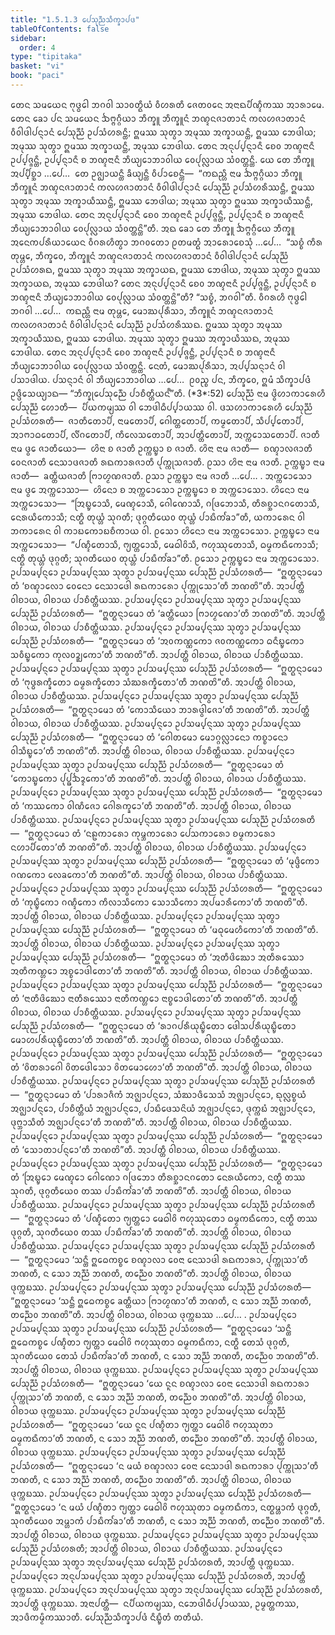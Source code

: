 ```yaml
---
title: "1.5.1.3 ᨸᩮᩈᩩᨬ᩠ᨬᩈᩥᨠ᩠ᨡᩣᨸᨴ"
tableOfContents: false
sidebar:
  order: 4
type: "tipitaka"
basket: "vi"
book: "paci"
---
```



<DynamicBreadcrumb />

<Division number="36" book="paci">

<Paragraph number="111" book="paci">
ᨲᩮᨶ ᩈᨾᨿᩮᨶ ᨻᩩᨴ᩠ᨵᩮᩤ ᨽᨣᩅᩤ ᩈᩣᩅᨲ᩠ᨳᩥᨿᩴ ᩅᩥᩉᩁᨲᩥ ᨩᩮᨲᩅᨶᩮ ᩋᨶᩣᨳᨸᩥᨱ᩠ᨯᩥᨠᩔ ᩋᩣᩁᩣᨾᩮ. ᨲᩮᨶ ᨡᩮᩣ ᨸᨶ ᩈᨾᨿᩮᨶ ᨨᨻ᩠ᨻᨣ᩠ᨣᩥᨿᩣ ᨽᩥᨠ᩠ᨡᩪ ᨽᩥᨠ᩠ᨡᩪᨶᩴ ᨽᨱ᩠ᨯᨶᨩᩣᨲᩣᨶᩴ ᨠᩃᩉᨩᩣᨲᩣᨶᩴ ᩅᩥᩅᩤᨴᩤᨸᨶ᩠ᨶᩣᨶᩴ ᨸᩮᩈᩩᨬ᩠ᨬᩴ ᩏᨸᩈᩴᩉᩁᨶ᩠ᨲᩥ; ᩍᨾᩔ ᩈᩩᨲ᩠ᩅᩣ ᩋᨾᩩᩔ ᩋᨠ᩠ᨡᩣᨿᨶ᩠ᨲᩥ, ᩍᨾᩔ ᨽᩮᨴᩤᨿ; ᩋᨾᩩᩔ ᩈᩩᨲ᩠ᩅᩣ ᩍᨾᩔ ᩋᨠ᩠ᨡᩣᨿᨶ᩠ᨲᩥ, ᩋᨾᩩᩔ ᨽᩮᨴᩤᨿ. ᨲᩮᨶ ᩋᨶᩩᨸ᩠ᨸᨶ᩠ᨶᩣᨶᩥ ᨧᩮᩅ ᨽᨱ᩠ᨯᨶᩣᨶᩥ ᩏᨸ᩠ᨸᨩ᩠ᨩᨶ᩠ᨲᩥ, ᩏᨸ᩠ᨸᨶ᩠ᨶᩣᨶᩥ ᨧ ᨽᨱ᩠ᨯᨶᩣᨶᩥ ᨽᩥᨿ᩠ᨿᩮᩣᨽᩣᩅᩤᨿ ᩅᩮᨸᩩᩃᩖᩣᨿ ᩈᩴᩅᨲ᩠ᨲᨶ᩠ᨲᩥ. ᨿᩮ ᨲᩮ ᨽᩥᨠ᩠ᨡᩪ ᩋᨸ᩠ᨸᩥᨧ᩠ᨨᩣ …ᨸᩮ…  ᨲᩮ ᩏᨩ᩠ᨫᩣᨿᨶ᩠ᨲᩥ ᨡᩥᨿ᩠ᨿᨶ᩠ᨲᩥ ᩅᩥᨸᩣᨧᩮᨶ᩠ᨲᩥ—  “ᨠᨳᨬ᩠ᩉᩥ ᨶᩣᨾ ᨨᨻ᩠ᨻᨣ᩠ᨣᩥᨿᩣ ᨽᩥᨠ᩠ᨡᩪ ᨽᩥᨠ᩠ᨡᩪᨶᩴ ᨽᨱ᩠ᨯᨶᨩᩣᨲᩣᨶᩴ ᨠᩃᩉᨩᩣᨲᩣᨶᩴ ᩅᩥᩅᩤᨴᩤᨸᨶ᩠ᨶᩣᨶᩴ ᨸᩮᩈᩩᨬ᩠ᨬᩴ ᩏᨸᩈᩴᩉᩁᩥᩔᨶ᩠ᨲᩥ, ᩍᨾᩔ ᩈᩩᨲ᩠ᩅᩣ ᩋᨾᩩᩔ ᩋᨠ᩠ᨡᩣᨿᩥᩔᨶ᩠ᨲᩥ, ᩍᨾᩔ ᨽᩮᨴᩤᨿ; ᩋᨾᩩᩔ ᩈᩩᨲ᩠ᩅᩣ ᩍᨾᩔ ᩋᨠ᩠ᨡᩣᨿᩥᩔᨶ᩠ᨲᩥ, ᩋᨾᩩᩔ ᨽᩮᨴᩤᨿ. ᨲᩮᨶ ᩋᨶᩩᨸ᩠ᨸᨶ᩠ᨶᩣᨶᩥ ᨧᩮᩅ ᨽᨱ᩠ᨯᨶᩣᨶᩥ ᩏᨸ᩠ᨸᨩ᩠ᨩᨶ᩠ᨲᩥ, ᩏᨸ᩠ᨸᨶ᩠ᨶᩣᨶᩥ ᨧ ᨽᨱ᩠ᨯᨶᩣᨶᩥ ᨽᩥᨿ᩠ᨿᩮᩣᨽᩣᩅᩤᨿ ᩅᩮᨸᩩᩃᩖᩣᨿ ᩈᩴᩅᨲ᩠ᨲᨶ᩠ᨲᩦ”ᨲᩥ.
</Paragraph>

<Paragraph number="112" book="paci">
ᩋᨳ ᨡᩮᩣ ᨲᩮ ᨽᩥᨠ᩠ᨡᩪ ᨨᨻ᩠ᨻᨣ᩠ᨣᩥᨿᩮ ᨽᩥᨠ᩠ᨡᩪ ᩋᨶᩮᨠᨸᩁᩥᨿᩣᨿᩮᨶ ᩅᩥᨣᩁᩉᩥᨲ᩠ᩅᩣ ᨽᨣᩅᨲᩮᩣ ᩑᨲᨾᨲ᩠ᨳᩴ ᩋᩣᩁᩮᩣᨧᩮᩈᩩᩴ …ᨸᩮ…  “ᩈᨧ᩠ᨧᩴ ᨠᩥᩁ ᨲᩩᨾ᩠ᩉᩮ, ᨽᩥᨠ᩠ᨡᩅᩮ, ᨽᩥᨠ᩠ᨡᩪᨶᩴ ᨽᨱ᩠ᨯᨶᨩᩣᨲᩣᨶᩴ ᨠᩃᩉᨩᩣᨲᩣᨶᩴ ᩅᩥᩅᩤᨴᩤᨸᨶ᩠ᨶᩣᨶᩴ ᨸᩮᩈᩩᨬ᩠ᨬᩴ ᩏᨸᩈᩴᩉᩁᨳ, ᩍᨾᩔ ᩈᩩᨲ᩠ᩅᩣ ᩋᨾᩩᩔ ᩋᨠ᩠ᨡᩣᨿᨳ, ᩍᨾᩔ ᨽᩮᨴᩤᨿ, ᩋᨾᩩᩔ ᩈᩩᨲ᩠ᩅᩣ ᩍᨾᩔ ᩋᨠ᩠ᨡᩣᨿᨳ, ᩋᨾᩩᩔ ᨽᩮᨴᩤᨿ? ᨲᩮᨶ ᩋᨶᩩᨸ᩠ᨸᨶ᩠ᨶᩣᨶᩥ ᨧᩮᩅ ᨽᨱ᩠ᨯᨶᩣᨶᩥ ᩏᨸ᩠ᨸᨩ᩠ᨩᨶ᩠ᨲᩥ, ᩏᨸ᩠ᨸᨶ᩠ᨶᩣᨶᩥ ᨧ ᨽᨱ᩠ᨯᨶᩣᨶᩥ ᨽᩥᨿ᩠ᨿᩮᩣᨽᩣᩅᩤᨿ ᩅᩮᨸᩩᩃᩖᩣᨿ ᩈᩴᩅᨲ᩠ᨲᨶ᩠ᨲᩦ”ᨲᩥ? “ᩈᨧ᩠ᨧᩴ, ᨽᨣᩅᩤ”ᨲᩥ. ᩅᩥᨣᩁᩉᩥ ᨻᩩᨴ᩠ᨵᩮᩤ ᨽᨣᩅᩤ …ᨸᩮ…  ᨠᨳᨬ᩠ᩉᩥ ᨶᩣᨾ ᨲᩩᨾ᩠ᩉᩮ, ᨾᩮᩣᨥᨸᩩᩁᩥᩈᩣ, ᨽᩥᨠ᩠ᨡᩪᨶᩴ ᨽᨱ᩠ᨯᨶᨩᩣᨲᩣᨶᩴ ᨠᩃᩉᨩᩣᨲᩣᨶᩴ ᩅᩥᩅᩤᨴᩤᨸᨶ᩠ᨶᩣᨶᩴ ᨸᩮᩈᩩᨬ᩠ᨬᩴ ᩏᨸᩈᩴᩉᩁᩥᩔᨳ. ᩍᨾᩔ ᩈᩩᨲ᩠ᩅᩣ ᩋᨾᩩᩔ ᩋᨠ᩠ᨡᩣᨿᩥᩔᨳ, ᩍᨾᩔ ᨽᩮᨴᩤᨿ. ᩋᨾᩩᩔ ᩈᩩᨲ᩠ᩅᩣ ᩍᨾᩔ ᩋᨠ᩠ᨡᩣᨿᩥᩔᨳ, ᩋᨾᩩᩔ ᨽᩮᨴᩤᨿ. ᨲᩮᨶ ᩋᨶᩩᨸ᩠ᨸᨶ᩠ᨶᩣᨶᩥ ᨧᩮᩅ ᨽᨱ᩠ᨯᨶᩣᨶᩥ ᩏᨸ᩠ᨸᨩ᩠ᨩᨶ᩠ᨲᩥ, ᩏᨸ᩠ᨸᨶ᩠ᨶᩣᨶᩥ ᨧ ᨽᨱ᩠ᨯᨶᩣᨶᩥ ᨽᩥᨿ᩠ᨿᩮᩣᨽᩣᩅᩤᨿ ᩅᩮᨸᩩᩃᩖᩣᨿ ᩈᩴᩅᨲ᩠ᨲᨶ᩠ᨲᩥ. ᨶᩮᨲᩴ, ᨾᩮᩣᨥᨸᩩᩁᩥᩈᩣ, ᩋᨸ᩠ᨸᩈᨶ᩠ᨶᩣᨶᩴ ᩅᩤ ᨸᩈᩣᨴᩤᨿ. ᨸᩈᨶ᩠ᨶᩣᨶᩴ ᩅᩤ ᨽᩥᨿ᩠ᨿᩮᩣᨽᩣᩅᩤᨿ …ᨸᩮ…  ᩑᩅᨬ᩠ᨧ ᨸᨶ, ᨽᩥᨠ᩠ᨡᩅᩮ, ᩍᨾᩴ ᩈᩥᨠ᩠ᨡᩣᨸᨴᩴ ᩏᨴ᩠ᨴᩥᩈᩮᨿ᩠ᨿᩣᨳ—
</Paragraph>

</Division>
<Division number="37" book="paci">

<Paragraph number="113" book="paci">
<Emphasis>“ᨽᩥᨠ᩠ᨡᩩᨸᩮᩈᩩᨬ᩠ᨬᩮ ᨸᩣᨧᩥᨲ᩠ᨲᩥᨿᨶ᩺”</Emphasis>ᨲᩥ. (*3*:<Emphasis>52</Emphasis>)
</Paragraph>

</Division>
<Division number="38" book="paci">

<Paragraph number="114" book="paci">
<Emphasis>ᨸᩮᩈᩩᨬ᩠ᨬᩴ</Emphasis> ᨶᩣᨾ ᨴ᩠ᩅᩦᩉᩣᨠᩣᩁᩮᩉᩥ ᨸᩮᩈᩩᨬ᩠ᨬᩴ ᩉᩮᩣᨲᩥ—  ᨸᩥᨿᨠᨾ᩠ᨿᩔ ᩅᩤ ᨽᩮᨴᩤᨵᩥᨸ᩠ᨸᩣᨿᩔ ᩅᩤ. ᨴᩈᩉᩣᨠᩣᩁᩮᩉᩥ ᨸᩮᩈᩩᨬ᩠ᨬᩴ ᩏᨸᩈᩴᩉᩁᨲᩥ—  ᨩᩣᨲᩥᨲᩮᩣᨸᩥ, ᨶᩣᨾᨲᩮᩣᨸᩥ, ᨣᩮᩤᨲ᩠ᨲᨲᩮᩣᨸᩥ, ᨠᨾ᩠ᨾᨲᩮᩣᨸᩥ, ᩈᩥᨸ᩠ᨸᨲᩮᩣᨸᩥ, ᩋᩣᨻᩣᨵᨲᩮᩣᨸᩥ, ᩃᩥᩘᨣᨲᩮᩣᨸᩥ, ᨠᩥᩃᩮᩈᨲᩮᩣᨸᩥ, ᩋᩣᨸᨲ᩠ᨲᩥᨲᩮᩣᨸᩥ, ᩋᨠ᩠ᨠᩮᩣᩈᨲᩮᩣᨸᩥ.
</Paragraph>

<Paragraph number="115" book="paci">
<Emphasis>ᨩᩣᨲᩥ</Emphasis> ᨶᩣᨾ ᨴ᩠ᩅᩮ ᨩᩣᨲᩥᨿᩮᩣ—  ᩉᩦᨶᩣ ᨧ ᨩᩣᨲᩥ ᩏᨠ᩠ᨠᨭ᩠ᨮᩣ ᨧ ᨩᩣᨲᩥ. <Emphasis>ᩉᩦᨶᩣ</Emphasis> ᨶᩣᨾ ᨩᩣᨲᩥ—  ᨧᨱ᩠ᨯᩣᩃᨩᩣᨲᩥ ᩅᩮᨶᨩᩣᨲᩥ ᨶᩮᩈᩣᨴᨩᩣᨲᩥ ᩁᨳᨠᩣᩁᨩᩣᨲᩥ ᨸᩩᨠ᩠ᨠᩩᩈᨩᩣᨲᩥ. ᩑᩈᩣ ᩉᩦᨶᩣ ᨶᩣᨾ ᨩᩣᨲᩥ. <Emphasis>ᩏᨠ᩠ᨠᨭ᩠ᨮᩣ</Emphasis> ᨶᩣᨾ ᨩᩣᨲᩥ—  ᨡᨲ᩠ᨲᩥᨿᨩᩣᨲᩥ ᨻᩕᩣᩉ᩠ᨾᨱᨩᩣᨲᩥ. ᩑᩈᩣ ᩏᨠ᩠ᨠᨭ᩠ᨮᩣ ᨶᩣᨾ ᨩᩣᨲᩥ …ᨸᩮ… .
</Paragraph>

<Paragraph number="116" book="paci">
<Emphasis>ᩋᨠ᩠ᨠᩮᩣᩈᩮᩣ</Emphasis> ᨶᩣᨾ ᨴ᩠ᩅᩮ ᩋᨠ᩠ᨠᩮᩣᩈᩣ—  ᩉᩦᨶᩮᩣ ᨧ ᩋᨠ᩠ᨠᩮᩣᩈᩮᩣ ᩏᨠ᩠ᨠᨭ᩠ᨮᩮᩣ ᨧ ᩋᨠ᩠ᨠᩮᩣᩈᩮᩣ. <Emphasis>ᩉᩦᨶᩮᩣ</Emphasis> ᨶᩣᨾ ᩋᨠ᩠ᨠᩮᩣᩈᩮᩣ—  “ᩒᨭ᩠ᨮᩮᩣᩈᩥ, ᨾᩮᨱ᩠ᨯᩮᩣᩈᩥ, ᨣᩮᩤᨱᩮᩣᩈᩥ, ᨣᨴᩕᨽᩮᩣᩈᩥ, ᨲᩥᩁᨧ᩠ᨨᩣᨶᨣᨲᩮᩣᩈᩥ, ᨶᩮᩁᨿᩥᨠᩮᩣᩈᩥ; ᨶᨲ᩠ᨳᩥ ᨲᩩᨿ᩠ᩉᩴ ᩈᩩᨣᨲᩥ; ᨴᩩᨣ᩠ᨣᨲᩥᨿᩮᩅ ᨲᩩᨿ᩠ᩉᩴ ᨸᩣᨭᩥᨠᩘᨡᩣ”ᨲᩥ, ᨿᨠᩣᩁᩮᨶ ᩅᩤ ᨽᨠᩣᩁᩮᨶ ᩅᩤ ᨠᩣᨭᨠᩮᩣᨭᨧᩥᨠᩣᨿ ᩅᩤ. ᩑᩈᩮᩣ ᩉᩦᨶᩮᩣ ᨶᩣᨾ ᩋᨠ᩠ᨠᩮᩣᩈᩮᩣ. <Emphasis>ᩏᨠ᩠ᨠᨭ᩠ᨮᩮᩣ</Emphasis> ᨶᩣᨾ ᩋᨠ᩠ᨠᩮᩣᩈᩮᩣ—  “ᨸᨱ᩠ᨯᩥᨲᩮᩣᩈᩥ, ᨻ᩠ᨿᨲ᩠ᨲᩮᩣᩈᩥ, ᨾᩮᨵᩤᩅᩦᩈᩥ, ᨻᩉᩩᩔᩩᨲᩮᩣᩈᩥ, ᨵᨾ᩠ᨾᨠᨳᩥᨠᩮᩣᩈᩥ; ᨶᨲ᩠ᨳᩥ ᨲᩩᨿ᩠ᩉᩴ ᨴᩩᨣ᩠ᨣᨲᩥ; ᩈᩩᨣᨲᩥᨿᩮᩅ ᨲᩩᨿ᩠ᩉᩴ ᨸᩣᨭᩥᨠᩘᨡᩣ”ᨲᩥ. ᩑᩈᩮᩣ ᩏᨠ᩠ᨠᨭ᩠ᨮᩮᩣ ᨶᩣᨾ ᩋᨠ᩠ᨠᩮᩣᩈᩮᩣ.
</Paragraph>

</Division>
<Division number="39" book="paci">

<Paragraph number="117" book="paci">
ᩏᨸᩈᨾ᩠ᨸᨶ᩠ᨶᩮᩣ ᩏᨸᩈᨾ᩠ᨸᨶ᩠ᨶᩔ ᩈᩩᨲ᩠ᩅᩣ ᩏᨸᩈᨾ᩠ᨸᨶ᩠ᨶᩔ ᨸᩮᩈᩩᨬ᩠ᨬᩴ ᩏᨸᩈᩴᩉᩁᨲᩥ—  “ᩍᨲ᩠ᨳᨶ᩠ᨶᩣᨾᩮᩣ ᨲᩴ ‘ᨧᨱ᩠ᨯᩣᩃᩮᩣ ᩅᩮᨶᩮᩣ ᨶᩮᩈᩣᨴᩮᩤ ᩁᨳᨠᩣᩁᩮᩣ ᨸᩩᨠ᩠ᨠᩩᩈᩮᩣ’ᨲᩥ ᨽᨱᨲᩦ”ᨲᩥ. ᩋᩣᨸᨲ᩠ᨲᩥ ᩅᩤᨧᩣᨿ, ᩅᩤᨧᩣᨿ ᨸᩣᨧᩥᨲ᩠ᨲᩥᨿᩔ.
</Paragraph>

<Paragraph number="118" book="paci">
ᩏᨸᩈᨾ᩠ᨸᨶ᩠ᨶᩮᩣ ᩏᨸᩈᨾ᩠ᨸᨶ᩠ᨶᩔ ᩈᩩᨲ᩠ᩅᩣ ᩏᨸᩈᨾ᩠ᨸᨶ᩠ᨶᩔ ᨸᩮᩈᩩᨬ᩠ᨬᩴ ᩏᨸᩈᩴᩉᩁᨲᩥ—  “ᩍᨲ᩠ᨳᨶ᩠ᨶᩣᨾᩮᩣ ᨲᩴ ‘ᨡᨲ᩠ᨲᩥᨿᩮᩣ ᨻᩕᩣᩉ᩠ᨾᨱᩮᩣ’ᨲᩥ ᨽᨱᨲᩦ”ᨲᩥ. ᩋᩣᨸᨲ᩠ᨲᩥ ᩅᩤᨧᩣᨿ, ᩅᩤᨧᩣᨿ ᨸᩣᨧᩥᨲ᩠ᨲᩥᨿᩔ.
</Paragraph>

<Paragraph number="119" book="paci">
ᩏᨸᩈᨾ᩠ᨸᨶ᩠ᨶᩮᩣ ᩏᨸᩈᨾ᩠ᨸᨶ᩠ᨶᩔ ᩈᩩᨲ᩠ᩅᩣ ᩏᨸᩈᨾ᩠ᨸᨶ᩠ᨶᩔ ᨸᩮᩈᩩᨬ᩠ᨬᩴ ᩏᨸᩈᩴᩉᩁᨲᩥ—  “ᩍᨲ᩠ᨳᨶ᩠ᨶᩣᨾᩮᩣ ᨲᩴ ‘ᩋᩅᨠᨱ᩠ᨱᨠᩮᩣ ᨩᩅᨠᨱ᩠ᨱᨠᩮᩣ ᨵᨶᩥᨭ᩠ᨮᨠᩮᩣ ᩈᩅᩥᨭ᩠ᨮᨠᩮᩣ ᨠᩩᩃᩅᨯ᩠ᨰᨠᩮᩣ’ᨲᩥ ᨽᨱᨲᩦ”ᨲᩥ. ᩋᩣᨸᨲ᩠ᨲᩥ ᩅᩤᨧᩣᨿ, ᩅᩤᨧᩣᨿ ᨸᩣᨧᩥᨲ᩠ᨲᩥᨿᩔ.
</Paragraph>

<Paragraph number="120" book="paci">
ᩏᨸᩈᨾ᩠ᨸᨶ᩠ᨶᩮᩣ ᩏᨸᩈᨾ᩠ᨸᨶ᩠ᨶᩔ ᩈᩩᨲ᩠ᩅᩣ ᩏᨸᩈᨾ᩠ᨸᨶ᩠ᨶᩔ ᨸᩮᩈᩩᨬ᩠ᨬᩴ ᩏᨸᩈᩴᩉᩁᨲᩥ—  “ᩍᨲ᩠ᨳᨶ᩠ᨶᩣᨾᩮᩣ ᨲᩴ ‘ᨻᩩᨴ᩠ᨵᩁᨠ᩠ᨡᩥᨲᩮᩣ ᨵᨾ᩠ᨾᩁᨠ᩠ᨡᩥᨲᩮᩣ ᩈᩴᨥᩁᨠ᩠ᨡᩥᨲᩮᩣ’ᨲᩥ ᨽᨱᨲᩦ”ᨲᩥ. ᩋᩣᨸᨲ᩠ᨲᩥ ᩅᩤᨧᩣᨿ, ᩅᩤᨧᩣᨿ ᨸᩣᨧᩥᨲ᩠ᨲᩥᨿᩔ.
</Paragraph>

<Paragraph number="121" book="paci">
ᩏᨸᩈᨾ᩠ᨸᨶ᩠ᨶᩮᩣ ᩏᨸᩈᨾ᩠ᨸᨶ᩠ᨶᩔ ᩈᩩᨲ᩠ᩅᩣ ᩏᨸᩈᨾ᩠ᨸᨶ᩠ᨶᩔ ᨸᩮᩈᩩᨬ᩠ᨬᩴ ᩏᨸᩈᩴᩉᩁᨲᩥ—  “ᩍᨲ᩠ᨳᨶ᩠ᨶᩣᨾᩮᩣ ᨲᩴ ‘ᨠᩮᩣᩈᩥᨿᩮᩣ ᨽᩣᩁᨴ᩠ᩅᩤᨩᩮᩣ’ᨲᩥ ᨽᨱᨲᩦ”ᨲᩥ. ᩋᩣᨸᨲ᩠ᨲᩥ ᩅᩤᨧᩣᨿ, ᩅᩤᨧᩣᨿ ᨸᩣᨧᩥᨲ᩠ᨲᩥᨿᩔ.
</Paragraph>

<Paragraph number="122" book="paci">
ᩏᨸᩈᨾ᩠ᨸᨶ᩠ᨶᩮᩣ ᩏᨸᩈᨾ᩠ᨸᨶ᩠ᨶᩔ ᩈᩩᨲ᩠ᩅᩣ ᩏᨸᩈᨾ᩠ᨸᨶ᩠ᨶᩔ ᨸᩮᩈᩩᨬ᩠ᨬᩴ ᩏᨸᩈᩴᩉᩁᨲᩥ—  “ᩍᨲ᩠ᨳᨶ᩠ᨶᩣᨾᩮᩣ ᨲᩴ ‘ᨣᩮᩤᨲᨾᩮᩣ ᨾᩮᩣᨣ᩠ᨣᩃᩖᩣᨶᩮᩣ ᨠᨧ᩠ᨧᩣᨶᩮᩣ ᩅᩤᩈᩥᨭ᩠ᨮᩮᩣ’ᨲᩥ ᨽᨱᨲᩦ”ᨲᩥ. ᩋᩣᨸᨲ᩠ᨲᩥ ᩅᩤᨧᩣᨿ, ᩅᩤᨧᩣᨿ ᨸᩣᨧᩥᨲ᩠ᨲᩥᨿᩔ.
</Paragraph>

<Paragraph number="123" book="paci">
ᩏᨸᩈᨾ᩠ᨸᨶ᩠ᨶᩮᩣ ᩏᨸᩈᨾ᩠ᨸᨶ᩠ᨶᩔ ᩈᩩᨲ᩠ᩅᩣ ᩏᨸᩈᨾ᩠ᨸᨶ᩠ᨶᩔ ᨸᩮᩈᩩᨬ᩠ᨬᩴ ᩏᨸᩈᩴᩉᩁᨲᩥ—  “ᩍᨲ᩠ᨳᨶ᩠ᨶᩣᨾᩮᩣ ᨲᩴ ‘ᨠᩮᩣᨭ᩠ᨮᨠᩮᩣ ᨸᩩᨸ᩠ᨹᨨᨯ᩠ᨯᨠᩮᩣ’ᨲᩥ ᨽᨱᨲᩦ”ᨲᩥ. ᩋᩣᨸᨲ᩠ᨲᩥ ᩅᩤᨧᩣᨿ, ᩅᩤᨧᩣᨿ ᨸᩣᨧᩥᨲ᩠ᨲᩥᨿᩔ.
</Paragraph>

<Paragraph number="124" book="paci">
ᩏᨸᩈᨾ᩠ᨸᨶ᩠ᨶᩮᩣ ᩏᨸᩈᨾ᩠ᨸᨶ᩠ᨶᩔ ᩈᩩᨲ᩠ᩅᩣ ᩏᨸᩈᨾ᩠ᨸᨶ᩠ᨶᩔ ᨸᩮᩈᩩᨬ᩠ᨬᩴ ᩏᨸᩈᩴᩉᩁᨲᩥ—  “ᩍᨲ᩠ᨳᨶ᩠ᨶᩣᨾᩮᩣ ᨲᩴ ‘ᨠᩔᨠᩮᩣ ᩅᩤᨱᩥᨩᩮᩣ ᨣᩮᩤᩁᨠ᩠ᨡᩮᩣ’ᨲᩥ ᨽᨱᨲᩦ”ᨲᩥ. ᩋᩣᨸᨲ᩠ᨲᩥ ᩅᩤᨧᩣᨿ, ᩅᩤᨧᩣᨿ ᨸᩣᨧᩥᨲ᩠ᨲᩥᨿᩔ.
</Paragraph>

<Paragraph number="125" book="paci">
ᩏᨸᩈᨾ᩠ᨸᨶ᩠ᨶᩮᩣ ᩏᨸᩈᨾ᩠ᨸᨶ᩠ᨶᩔ ᩈᩩᨲ᩠ᩅᩣ ᩏᨸᩈᨾ᩠ᨸᨶ᩠ᨶᩔ ᨸᩮᩈᩩᨬ᩠ᨬᩴ ᩏᨸᩈᩴᩉᩁᨲᩥ—  “ᩍᨲ᩠ᨳᨶ᩠ᨶᩣᨾᩮᩣ ᨲᩴ ‘ᨶᩊᨠᩣᩁᩮᩣ ᨠᩩᨾ᩠ᨽᨠᩣᩁᩮᩣ ᨸᩮᩈᨠᩣᩁᩮᩣ ᨧᨾ᩠ᨾᨠᩣᩁᩮᩣ ᨶᩉᩣᨸᩥᨲᩮᩣ’ᨲᩥ ᨽᨱᨲᩦ”ᨲᩥ. ᩋᩣᨸᨲ᩠ᨲᩥ ᩅᩤᨧᩣᨿ, ᩅᩤᨧᩣᨿ ᨸᩣᨧᩥᨲ᩠ᨲᩥᨿᩔ.
</Paragraph>

<Paragraph number="126" book="paci">
ᩏᨸᩈᨾ᩠ᨸᨶ᩠ᨶᩮᩣ ᩏᨸᩈᨾ᩠ᨸᨶ᩠ᨶᩔ ᩈᩩᨲ᩠ᩅᩣ ᩏᨸᩈᨾ᩠ᨸᨶ᩠ᨶᩔ ᨸᩮᩈᩩᨬ᩠ᨬᩴ ᩏᨸᩈᩴᩉᩁᨲᩥ—  “ᩍᨲ᩠ᨳᨶ᩠ᨶᩣᨾᩮᩣ ᨲᩴ ‘ᨾᩩᨴ᩠ᨴᩥᨠᩮᩣ ᨣᨱᨠᩮᩣ ᩃᩮᨡᨠᩮᩣ’ᨲᩥ ᨽᨱᨲᩦ”ᨲᩥ. ᩋᩣᨸᨲ᩠ᨲᩥ ᩅᩤᨧᩣᨿ, ᩅᩤᨧᩣᨿ ᨸᩣᨧᩥᨲ᩠ᨲᩥᨿᩔ.
</Paragraph>

</Division>
<Division number="40" book="paci">

<Paragraph number="127" book="paci">
ᩏᨸᩈᨾ᩠ᨸᨶ᩠ᨶᩮᩣ ᩏᨸᩈᨾ᩠ᨸᨶ᩠ᨶᩔ ᩈᩩᨲ᩠ᩅᩣ ᩏᨸᩈᨾ᩠ᨸᨶ᩠ᨶᩔ ᨸᩮᩈᩩᨬ᩠ᨬᩴ ᩏᨸᩈᩴᩉᩁᨲᩥ—  “ᩍᨲ᩠ᨳᨶ᩠ᨶᩣᨾᩮᩣ ᨲᩴ ‘ᨠᩩᨭ᩠ᨮᩥᨠᩮᩣ ᨣᨱ᩠ᨯᩥᨠᩮᩣ ᨠᩥᩃᩣᩈᩥᨠᩮᩣ ᩈᩮᩣᩈᩥᨠᩮᩣ ᩋᨸᨾᩣᩁᩥᨠᩮᩣ’ᨲᩥ ᨽᨱᨲᩦ”ᨲᩥ. ᩋᩣᨸᨲ᩠ᨲᩥ ᩅᩤᨧᩣᨿ, ᩅᩤᨧᩣᨿ ᨸᩣᨧᩥᨲ᩠ᨲᩥᨿᩔ.
</Paragraph>

<Paragraph number="128" book="paci">
ᩏᨸᩈᨾ᩠ᨸᨶ᩠ᨶᩮᩣ ᩏᨸᩈᨾ᩠ᨸᨶ᩠ᨶᩔ ᩈᩩᨲ᩠ᩅᩣ ᩏᨸᩈᨾ᩠ᨸᨶ᩠ᨶᩔ ᨸᩮᩈᩩᨬ᩠ᨬᩴ ᩏᨸᩈᩴᩉᩁᨲᩥ—  “ᩍᨲ᩠ᨳᨶ᩠ᨶᩣᨾᩮᩣ ᨲᩴ ‘ᨾᨵᩩᨾᩮᩉᩥᨠᩮᩣ’ᨲᩥ ᨽᨱᨲᩦ”ᨲᩥ. ᩋᩣᨸᨲ᩠ᨲᩥ ᩅᩤᨧᩣᨿ, ᩅᩤᨧᩣᨿ ᨸᩣᨧᩥᨲ᩠ᨲᩥᨿᩔ.
</Paragraph>

<Paragraph number="129" book="paci">
ᩏᨸᩈᨾ᩠ᨸᨶ᩠ᨶᩮᩣ ᩏᨸᩈᨾ᩠ᨸᨶ᩠ᨶᩔ ᩈᩩᨲ᩠ᩅᩣ ᩏᨸᩈᨾ᩠ᨸᨶ᩠ᨶᩔ ᨸᩮᩈᩩᨬ᩠ᨬᩴ ᩏᨸᩈᩴᩉᩁᨲᩥ—  “ᩍᨲ᩠ᨳᨶ᩠ᨶᩣᨾᩮᩣ ᨲᩴ ‘ᩋᨲᩥᨴᩦᨥᩮᩣ ᩋᨲᩥᩁᩔᩮᩣ ᩋᨲᩥᨠᨱ᩠ᩉᩮᩣ ᩋᨧ᩠ᨧᩮᩣᨴᩤᨲᩮᩣ’ᨲᩥ ᨽᨱᨲᩦ”ᨲᩥ. ᩋᩣᨸᨲ᩠ᨲᩥ ᩅᩤᨧᩣᨿ, ᩅᩤᨧᩣᨿ ᨸᩣᨧᩥᨲ᩠ᨲᩥᨿᩔ.
</Paragraph>

<Paragraph number="130" book="paci">
ᩏᨸᩈᨾ᩠ᨸᨶ᩠ᨶᩮᩣ ᩏᨸᩈᨾ᩠ᨸᨶ᩠ᨶᩔ ᩈᩩᨲ᩠ᩅᩣ ᩏᨸᩈᨾ᩠ᨸᨶ᩠ᨶᩔ ᨸᩮᩈᩩᨬ᩠ᨬᩴ ᩏᨸᩈᩴᩉᩁᨲᩥ—  “ᩍᨲ᩠ᨳᨶ᩠ᨶᩣᨾᩮᩣ ᨲᩴ ‘ᨶᩣᨲᩥᨴᩦᨥᩮᩣ ᨶᩣᨲᩥᩁᩔᩮᩣ ᨶᩣᨲᩥᨠᨱ᩠ᩉᩮᩣ ᨶᩣᨧ᩠ᨧᩮᩣᨴᩤᨲᩮᩣ’ᨲᩥ ᨽᨱᨲᩦ”ᨲᩥ. ᩋᩣᨸᨲ᩠ᨲᩥ ᩅᩤᨧᩣᨿ, ᩅᩤᨧᩣᨿ ᨸᩣᨧᩥᨲ᩠ᨲᩥᨿᩔ.
</Paragraph>

<Paragraph number="131" book="paci">
ᩏᨸᩈᨾ᩠ᨸᨶ᩠ᨶᩮᩣ ᩏᨸᩈᨾ᩠ᨸᨶ᩠ᨶᩔ ᩈᩩᨲ᩠ᩅᩣ ᩏᨸᩈᨾ᩠ᨸᨶ᩠ᨶᩔ ᨸᩮᩈᩩᨬ᩠ᨬᩴ ᩏᨸᩈᩴᩉᩁᨲᩥ—  “ᩍᨲ᩠ᨳᨶ᩠ᨶᩣᨾᩮᩣ ᨲᩴ ‘ᩁᩣᨣᨸᩁᩥᨿᩩᨭ᩠ᨮᩥᨲᩮᩣ ᨴᩮᩤᩈᨸᩁᩥᨿᩩᨭ᩠ᨮᩥᨲᩮᩣ ᨾᩮᩣᩉᨸᩁᩥᨿᩩᨭ᩠ᨮᩥᨲᩮᩣ’ᨲᩥ ᨽᨱᨲᩦ”ᨲᩥ. ᩋᩣᨸᨲ᩠ᨲᩥ ᩅᩤᨧᩣᨿ, ᩅᩤᨧᩣᨿ ᨸᩣᨧᩥᨲ᩠ᨲᩥᨿᩔ.
</Paragraph>

<Paragraph number="132" book="paci">
ᩏᨸᩈᨾ᩠ᨸᨶ᩠ᨶᩮᩣ ᩏᨸᩈᨾ᩠ᨸᨶ᩠ᨶᩔ ᩈᩩᨲ᩠ᩅᩣ ᩏᨸᩈᨾ᩠ᨸᨶ᩠ᨶᩔ ᨸᩮᩈᩩᨬ᩠ᨬᩴ ᩏᨸᩈᩴᩉᩁᨲᩥ—  “ᩍᨲ᩠ᨳᨶ᩠ᨶᩣᨾᩮᩣ ᨲᩴ ‘ᩅᩦᨲᩁᩣᨣᩮᩤ ᩅᩦᨲᨴᩮᩤᩈᩮᩣ ᩅᩦᨲᨾᩮᩣᩉᩮᩣ’ᨲᩥ ᨽᨱᨲᩦ”ᨲᩥ. ᩋᩣᨸᨲ᩠ᨲᩥ ᩅᩤᨧᩣᨿ, ᩅᩤᨧᩣᨿ ᨸᩣᨧᩥᨲ᩠ᨲᩥᨿᩔ.
</Paragraph>

<Paragraph number="133" book="paci">
ᩏᨸᩈᨾ᩠ᨸᨶ᩠ᨶᩮᩣ ᩏᨸᩈᨾ᩠ᨸᨶ᩠ᨶᩔ ᩈᩩᨲ᩠ᩅᩣ ᩏᨸᩈᨾ᩠ᨸᨶ᩠ᨶᩔ ᨸᩮᩈᩩᨬ᩠ᨬᩴ ᩏᨸᩈᩴᩉᩁᨲᩥ—  “ᩍᨲ᩠ᨳᨶ᩠ᨶᩣᨾᩮᩣ ᨲᩴ ‘ᨸᩣᩁᩣᨩᩥᨠᩴ ᩋᨩ᩠ᨫᩣᨸᨶ᩠ᨶᩮᩣ, ᩈᩴᨥᩣᨴᩥᩈᩮᩈᩴ ᩋᨩ᩠ᨫᩣᨸᨶ᩠ᨶᩮᩣ, ᨳᩩᩃᩖᨧ᩠ᨧᨿᩴ ᩋᨩ᩠ᨫᩣᨸᨶ᩠ᨶᩮᩣ, ᨸᩣᨧᩥᨲ᩠ᨲᩥᨿᩴ ᩋᨩ᩠ᨫᩣᨸᨶ᩠ᨶᩮᩣ, ᨸᩣᨭᩥᨴᩮᩈᨶᩦᨿᩴ ᩋᨩ᩠ᨫᩣᨸᨶ᩠ᨶᩮᩣ, ᨴᩩᨠ᩠ᨠᨭᩴ ᩋᨩ᩠ᨫᩣᨸᨶ᩠ᨶᩮᩣ, ᨴᩩᨻ᩠ᨽᩣᩈᩥᨲᩴ ᩋᨩ᩠ᨫᩣᨸᨶ᩠ᨶᩮᩣ’ᨲᩥ ᨽᨱᨲᩦ”ᨲᩥ. ᩋᩣᨸᨲ᩠ᨲᩥ ᩅᩤᨧᩣᨿ, ᩅᩤᨧᩣᨿ ᨸᩣᨧᩥᨲ᩠ᨲᩥᨿᩔ.
</Paragraph>

<Paragraph number="134" book="paci">
ᩏᨸᩈᨾ᩠ᨸᨶ᩠ᨶᩮᩣ ᩏᨸᩈᨾ᩠ᨸᨶ᩠ᨶᩔ ᩈᩩᨲ᩠ᩅᩣ ᩏᨸᩈᨾ᩠ᨸᨶ᩠ᨶᩔ ᨸᩮᩈᩩᨬ᩠ᨬᩴ ᩏᨸᩈᩴᩉᩁᨲᩥ—  “ᩍᨲ᩠ᨳᨶ᩠ᨶᩣᨾᩮᩣ ᨲᩴ ‘ᩈᩮᩣᨲᩣᨸᨶ᩠ᨶᩮᩣ’ᨲᩥ ᨽᨱᨲᩦ”ᨲᩥ. ᩋᩣᨸᨲ᩠ᨲᩥ ᩅᩤᨧᩣᨿ, ᩅᩤᨧᩣᨿ ᨸᩣᨧᩥᨲ᩠ᨲᩥᨿᩔ.
</Paragraph>

<Paragraph number="135" book="paci">
ᩏᨸᩈᨾ᩠ᨸᨶ᩠ᨶᩮᩣ ᩏᨸᩈᨾ᩠ᨸᨶ᩠ᨶᩔ ᩈᩩᨲ᩠ᩅᩣ ᩏᨸᩈᨾ᩠ᨸᨶ᩠ᨶᩔ ᨸᩮᩈᩩᨬ᩠ᨬᩴ ᩏᨸᩈᩴᩉᩁᨲᩥ—  “ᩍᨲ᩠ᨳᨶ᩠ᨶᩣᨾᩮᩣ ᨲᩴ ‘ᩒᨭ᩠ᨮᩮᩣ ᨾᩮᨱ᩠ᨯᩮᩣ ᨣᩮᩤᨱᩮᩣ ᨣᨴᩕᨽᩮᩣ ᨲᩥᩁᨧ᩠ᨨᩣᨶᨣᨲᩮᩣ ᨶᩮᩁᨿᩥᨠᩮᩣ, ᨶᨲ᩠ᨳᩥ ᨲᩔ ᩈᩩᨣᨲᩥ, ᨴᩩᨣ᩠ᨣᨲᩥᨿᩮᩅ ᨲᩔ ᨸᩣᨭᩥᨠᩘᨡᩣ’ᨲᩥ ᨽᨱᨲᩦ”ᨲᩥ. ᩋᩣᨸᨲ᩠ᨲᩥ ᩅᩤᨧᩣᨿ, ᩅᩤᨧᩣᨿ ᨸᩣᨧᩥᨲ᩠ᨲᩥᨿᩔ.
</Paragraph>

<Paragraph number="136" book="paci">
ᩏᨸᩈᨾ᩠ᨸᨶ᩠ᨶᩮᩣ ᩏᨸᩈᨾ᩠ᨸᨶ᩠ᨶᩔ ᩈᩩᨲ᩠ᩅᩣ ᩏᨸᩈᨾ᩠ᨸᨶ᩠ᨶᩔ ᨸᩮᩈᩩᨬ᩠ᨬᩴ ᩏᨸᩈᩴᩉᩁᨲᩥ—  “ᩍᨲ᩠ᨳᨶ᩠ᨶᩣᨾᩮᩣ ᨲᩴ ‘ᨸᨱ᩠ᨯᩥᨲᩮᩣ ᨻ᩠ᨿᨲ᩠ᨲᩮᩣ ᨾᩮᨵᩤᩅᩦ ᨻᩉᩩᩔᩩᨲᩮᩣ ᨵᨾ᩠ᨾᨠᨳᩥᨠᩮᩣ, ᨶᨲ᩠ᨳᩥ ᨲᩔ ᨴᩩᨣ᩠ᨣᨲᩥ, ᩈᩩᨣᨲᩥᨿᩮᩅ ᨲᩔ ᨸᩣᨭᩥᨠᩘᨡᩣ’ᨲᩥ ᨽᨱᨲᩦ”ᨲᩥ. ᩋᩣᨸᨲ᩠ᨲᩥ ᩅᩤᨧᩣᨿ, ᩅᩤᨧᩣᨿ ᨸᩣᨧᩥᨲ᩠ᨲᩥᨿᩔ.
</Paragraph>

</Division>
<Division number="41" book="paci">

<Paragraph number="137" book="paci">
ᩏᨸᩈᨾ᩠ᨸᨶ᩠ᨶᩮᩣ ᩏᨸᩈᨾ᩠ᨸᨶ᩠ᨶᩔ ᩈᩩᨲ᩠ᩅᩣ ᩏᨸᩈᨾ᩠ᨸᨶ᩠ᨶᩔ ᨸᩮᩈᩩᨬ᩠ᨬᩴ ᩏᨸᩈᩴᩉᩁᨲᩥ—  “ᩍᨲ᩠ᨳᨶ᩠ᨶᩣᨾᩮᩣ ‘ᩈᨶ᩠ᨲᩥ ᩍᨵᩮᨠᨧ᩠ᨧᩮ ᨧᨱ᩠ᨯᩣᩃᩣ ᩅᩮᨶᩣ ᨶᩮᩈᩣᨴᩤ ᩁᨳᨠᩣᩁᩣ, ᨸᩩᨠ᩠ᨠᩩᩈᩣ’ᨲᩥ ᨽᨱᨲᩥ, ᨶ ᩈᩮᩣ ᩋᨬ᩠ᨬᩴ ᨽᨱᨲᩥ, ᨲᨬ᩠ᨬᩮᩅ ᨽᨱᨲᩦ”ᨲᩥ. ᩋᩣᨸᨲ᩠ᨲᩥ ᩅᩤᨧᩣᨿ, ᩅᩤᨧᩣᨿ ᨴᩩᨠ᩠ᨠᨭᩔ.
</Paragraph>

<Paragraph number="138" book="paci">
ᩏᨸᩈᨾ᩠ᨸᨶ᩠ᨶᩮᩣ ᩏᨸᩈᨾ᩠ᨸᨶ᩠ᨶᩔ ᩈᩩᨲ᩠ᩅᩣ ᩏᨸᩈᨾ᩠ᨸᨶ᩠ᨶᩔ ᨸᩮᩈᩩᨬ᩠ᨬᩴ ᩏᨸᩈᩴᩉᩁᨲᩥ—  “ᩍᨲ᩠ᨳᨶ᩠ᨶᩣᨾᩮᩣ ‘ᩈᨶ᩠ᨲᩥ ᩍᨵᩮᨠᨧ᩠ᨧᩮ ᨡᨲ᩠ᨲᩥᨿᩣ ᨻᩕᩣᩉ᩠ᨾᨱᩣ’ᨲᩥ ᨽᨱᨲᩥ, ᨶ ᩈᩮᩣ ᩋᨬ᩠ᨬᩴ ᨽᨱᨲᩥ, ᨲᨬ᩠ᨬᩮᩅ ᨽᨱᨲᩦ”ᨲᩥ. ᩋᩣᨸᨲ᩠ᨲᩥ ᩅᩤᨧᩣᨿ, ᩅᩤᨧᩣᨿ ᨴᩩᨠ᩠ᨠᨭᩔ …ᨸᩮ… .
</Paragraph>

<Paragraph number="139" book="paci">
ᩏᨸᩈᨾ᩠ᨸᨶ᩠ᨶᩮᩣ ᩏᨸᩈᨾ᩠ᨸᨶ᩠ᨶᩔ ᩈᩩᨲ᩠ᩅᩣ ᩏᨸᩈᨾ᩠ᨸᨶ᩠ᨶᩔ ᨸᩮᩈᩩᨬ᩠ᨬᩴ ᩏᨸᩈᩴᩉᩁᨲᩥ—  “ᩍᨲ᩠ᨳᨶ᩠ᨶᩣᨾᩮᩣ ‘ᩈᨶ᩠ᨲᩥ ᩍᨵᩮᨠᨧ᩠ᨧᩮ ᨸᨱ᩠ᨯᩥᨲᩣ ᨻ᩠ᨿᨲ᩠ᨲᩣ ᨾᩮᨵᩤᩅᩦ ᨻᩉᩩᩔᩩᨲᩣ ᨵᨾ᩠ᨾᨠᨳᩥᨠᩣ, ᨶᨲ᩠ᨳᩥ ᨲᩮᩈᩴ ᨴᩩᨣ᩠ᨣᨲᩥ, ᩈᩩᨣᨲᩥᨿᩮᩅ ᨲᩮᩈᩴ ᨸᩣᨭᩥᨠᩘᨡᩣ’ᨲᩥ ᨽᨱᨲᩥ, ᨶ ᩈᩮᩣ ᩋᨬ᩠ᨬᩴ ᨽᨱᨲᩥ, ᨲᨬ᩠ᨬᩮᩅ ᨽᨱᨲᩦ”ᨲᩥ. ᩋᩣᨸᨲ᩠ᨲᩥ ᩅᩤᨧᩣᨿ, ᩅᩤᨧᩣᨿ ᨴᩩᨠ᩠ᨠᨭᩔ.
</Paragraph>

<Paragraph number="140" book="paci">
ᩏᨸᩈᨾ᩠ᨸᨶ᩠ᨶᩮᩣ ᩏᨸᩈᨾ᩠ᨸᨶ᩠ᨶᩔ ᩈᩩᨲ᩠ᩅᩣ ᩏᨸᩈᨾ᩠ᨸᨶ᩠ᨶᩔ ᨸᩮᩈᩩᨬ᩠ᨬᩴ ᩏᨸᩈᩴᩉᩁᨲᩥ—  “ᩍᨲ᩠ᨳᨶ᩠ᨶᩣᨾᩮᩣ ‘ᨿᩮ ᨶᩪᨶ ᨧᨱ᩠ᨯᩣᩃᩣ ᩅᩮᨶᩣ ᨶᩮᩈᩣᨴᩤ ᩁᨳᨠᩣᩁᩣ ᨸᩩᨠ᩠ᨠᩩᩈᩣ’ᨲᩥ ᨽᨱᨲᩥ, ᨶ ᩈᩮᩣ ᩋᨬ᩠ᨬᩴ ᨽᨱᨲᩥ, ᨲᨬ᩠ᨬᩮᩅ ᨽᨱᨲᩦ”ᨲᩥ. ᩋᩣᨸᨲ᩠ᨲᩥ ᩅᩤᨧᩣᨿ, ᩅᩤᨧᩣᨿ ᨴᩩᨠ᩠ᨠᨭᩔ.
</Paragraph>

<Paragraph number="141" book="paci">
ᩏᨸᩈᨾ᩠ᨸᨶ᩠ᨶᩮᩣ ᩏᨸᩈᨾ᩠ᨸᨶ᩠ᨶᩔ ᩈᩩᨲ᩠ᩅᩣ ᩏᨸᩈᨾ᩠ᨸᨶ᩠ᨶᩔ ᨸᩮᩈᩩᨬ᩠ᨬᩴ ᩏᨸᩈᩴᩉᩁᨲᩥ—  “ᩍᨲ᩠ᨳᨶ᩠ᨶᩣᨾᩮᩣ ‘ᨿᩮ ᨶᩪᨶ ᨸᨱ᩠ᨯᩥᨲᩣ ᨻ᩠ᨿᨲ᩠ᨲᩣ ᨾᩮᨵᩤᩅᩦ ᨻᩉᩩᩔᩩᨲᩣ ᨵᨾ᩠ᨾᨠᨳᩥᨠᩣ’ᨲᩥ ᨽᨱᨲᩥ, ᨶ ᩈᩮᩣ ᩋᨬ᩠ᨬᩴ ᨽᨱᨲᩥ, ᨲᨬ᩠ᨬᩮᩅ ᨽᨱᨲᩦ”ᨲᩥ. ᩋᩣᨸᨲ᩠ᨲᩥ ᩅᩤᨧᩣᨿ, ᩅᩤᨧᩣᨿ ᨴᩩᨠ᩠ᨠᨭᩔ.
</Paragraph>

<Paragraph number="142" book="paci">
ᩏᨸᩈᨾ᩠ᨸᨶ᩠ᨶᩮᩣ ᩏᨸᩈᨾ᩠ᨸᨶ᩠ᨶᩔ ᩈᩩᨲ᩠ᩅᩣ ᩏᨸᩈᨾ᩠ᨸᨶ᩠ᨶᩔ ᨸᩮᩈᩩᨬ᩠ᨬᩴ ᩏᨸᩈᩴᩉᩁᨲᩥ—  “ᩍᨲ᩠ᨳᨶ᩠ᨶᩣᨾᩮᩣ ‘ᨶ ᨾᨿᩴ ᨧᨱ᩠ᨯᩣᩃᩣ ᩅᩮᨶᩣ ᨶᩮᩈᩣᨴᩤ ᩁᨳᨠᩣᩁᩣ ᨸᩩᨠ᩠ᨠᩩᩈᩣ’ᨲᩥ ᨽᨱᨲᩥ, ᨶ ᩈᩮᩣ ᩋᨬ᩠ᨬᩴ ᨽᨱᨲᩥ, ᨲᨬ᩠ᨬᩮᩅ ᨽᨱᨲᩦ”ᨲᩥ. ᩋᩣᨸᨲ᩠ᨲᩥ ᩅᩤᨧᩣᨿ, ᩅᩤᨧᩣᨿ ᨴᩩᨠ᩠ᨠᨭᩔ.
</Paragraph>

<Paragraph number="143" book="paci">
ᩏᨸᩈᨾ᩠ᨸᨶ᩠ᨶᩮᩣ ᩏᨸᩈᨾ᩠ᨸᨶ᩠ᨶᩔ ᩈᩩᨲ᩠ᩅᩣ ᩏᨸᩈᨾ᩠ᨸᨶ᩠ᨶᩔ ᨸᩮᩈᩩᨬ᩠ᨬᩴ ᩏᨸᩈᩴᩉᩁᨲᩥ—  “ᩍᨲ᩠ᨳᨶ᩠ᨶᩣᨾᩮᩣ ‘ᨶ ᨾᨿᩴ ᨸᨱ᩠ᨯᩥᨲᩣ ᨻ᩠ᨿᨲ᩠ᨲᩣ ᨾᩮᨵᩤᩅᩦ ᨻᩉᩩᩔᩩᨲᩣ ᨵᨾ᩠ᨾᨠᨳᩥᨠᩣ, ᨶᨲ᩠ᨳᨾ᩠ᩉᩣᨠᩴ ᨴᩩᨣ᩠ᨣᨲᩥ, ᩈᩩᨣᨲᩥᨿᩮᩅ ᩋᨾ᩠ᩉᩣᨠᩴ ᨸᩣᨭᩥᨠᩘᨡᩣ’ᨲᩥ ᨽᨱᨲᩥ, ᨶ ᩈᩮᩣ ᩋᨬ᩠ᨬᩴ ᨽᨱᨲᩥ, ᨲᨬ᩠ᨬᩮᩅ ᨽᨱᨲᩦ”ᨲᩥ. ᩋᩣᨸᨲ᩠ᨲᩥ ᩅᩤᨧᩣᨿ, ᩅᩤᨧᩣᨿ ᨴᩩᨠ᩠ᨠᨭᩔ.
</Paragraph>

</Division>
<Division number="42" book="paci">

<Paragraph number="144" book="paci">
ᩏᨸᩈᨾ᩠ᨸᨶ᩠ᨶᩮᩣ ᩏᨸᩈᨾ᩠ᨸᨶ᩠ᨶᩔ ᩈᩩᨲ᩠ᩅᩣ ᩏᨸᩈᨾ᩠ᨸᨶ᩠ᨶᩔ ᨸᩮᩈᩩᨬ᩠ᨬᩴ ᩏᨸᩈᩴᩉᩁᨲᩥ; ᩋᩣᨸᨲ᩠ᨲᩥ ᩅᩤᨧᩣᨿ, ᩅᩤᨧᩣᨿ ᨸᩣᨧᩥᨲ᩠ᨲᩥᨿᩔ.
</Paragraph>

<Paragraph number="145" book="paci">
ᩏᨸᩈᨾ᩠ᨸᨶ᩠ᨶᩮᩣ ᩏᨸᩈᨾ᩠ᨸᨶ᩠ᨶᩔ ᩈᩩᨲ᩠ᩅᩣ ᩋᨶᩩᨸᩈᨾ᩠ᨸᨶ᩠ᨶᩔ ᨸᩮᩈᩩᨬ᩠ᨬᩴ ᩏᨸᩈᩴᩉᩁᨲᩥ, ᩋᩣᨸᨲ᩠ᨲᩥ ᨴᩩᨠ᩠ᨠᨭᩔ.
</Paragraph>

<Paragraph number="146" book="paci">
ᩏᨸᩈᨾ᩠ᨸᨶ᩠ᨶᩮᩣ ᩋᨶᩩᨸᩈᨾ᩠ᨸᨶ᩠ᨶᩔ ᩈᩩᨲ᩠ᩅᩣ ᩏᨸᩈᨾ᩠ᨸᨶ᩠ᨶᩔ ᨸᩮᩈᩩᨬ᩠ᨬᩴ ᩏᨸᩈᩴᩉᩁᨲᩥ, ᩋᩣᨸᨲ᩠ᨲᩥ ᨴᩩᨠ᩠ᨠᨭᩔ.
</Paragraph>

<Paragraph number="147" book="paci">
ᩏᨸᩈᨾ᩠ᨸᨶ᩠ᨶᩮᩣ ᩋᨶᩩᨸᩈᨾ᩠ᨸᨶ᩠ᨶᩔ ᩈᩩᨲ᩠ᩅᩣ ᩋᨶᩩᨸᩈᨾ᩠ᨸᨶ᩠ᨶᩔ ᨸᩮᩈᩩᨬ᩠ᨬᩴ ᩏᨸᩈᩴᩉᩁᨲᩥ, ᩋᩣᨸᨲ᩠ᨲᩥ ᨴᩩᨠ᩠ᨠᨭᩔ.
</Paragraph>

</Division>
<Division number="43" book="paci">

<Paragraph number="148" book="paci">
ᩋᨶᩣᨸᨲ᩠ᨲᩥ—  ᨶᨸᩥᨿᨠᨾ᩠ᨿᩔ, ᨶᨽᩮᨴᩤᨵᩥᨸ᩠ᨸᩣᨿᩔ, ᩏᨾ᩠ᨾᨲ᩠ᨲᨠᩔ, ᩋᩣᨴᩥᨠᨾ᩠ᨾᩥᨠᩔᩣᨲᩥ.

</Paragraph>
</Division>

<Paragraph number="149" type="center" book="paci">
ᨸᩮᩈᩩᨬ᩠ᨬᩈᩥᨠ᩠ᨡᩣᨸᨴᩴ ᨶᩥᨭ᩠ᨮᩥᨲᩴ ᨲᨲᩥᨿᩴ.
</Paragraph>